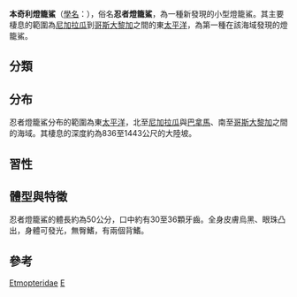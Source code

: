 {{expand|time=2015-12-25T14:40:44+00:00}}
{{unreferenced|time=2015-12-25T14:40:44+00:00}}
{{Speciesbox
| name = 忍者燈籠鯊
| status = 
| trend = unknown
| status_system = iucn3.1
| status_ref = 
| image =Ninja lanternshark Vasquez et al 2015.png 
| image_width = 
| image2 = 
| image2_width = 
| taxon = Etmopterus
| authority = V. E. Vásquez, Ebert & Long, 2015
| range_map = 
| range_map_width = 
| range_map_caption = 
}}
'''本奇利燈籠鯊'''（[[學名|學名]]：'''''{{lang|la|Etmopterus benchleyi}}'''''），俗名'''忍者燈籠鯊'''，為一種新發現的小型燈籠鯊。其主要棲息的範圍為[[尼加拉瓜|尼加拉瓜]]到[[哥斯大黎加|哥斯大黎加]]之間的東[[太平洋|太平洋]]，為第一種在該海域發現的燈籠鯊。

==分類==

==分布==
忍者燈籠鯊分布的範圍為東[[太平洋|太平洋]]，北至[[尼加拉瓜|尼加拉瓜]]與[[巴拿馬|巴拿馬]]、南至[[哥斯大黎加|哥斯大黎加]]之間的海域。其棲息的深度約為836至1443公尺的大陸坡。

==習性==

==體型與特徵==
忍者燈籠鯊的體長約為50公分，口中約有30至36顆牙齒。全身皮膚烏黑、眼珠凸出，身體可發光，無臀鰭，有兩個背鰭。

== 參考 ==
{{reflist}}

{{Taxonbar|from=Q21841035}}

[[Category:烏鯊屬|Etmopteridae]]
[[Category:2015年描述的鱼类|E]]